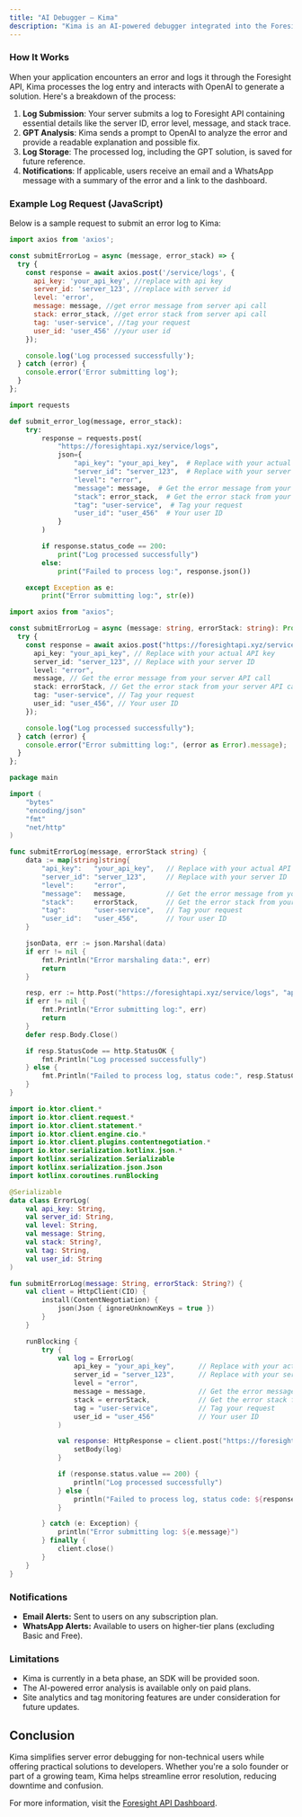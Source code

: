 ```yaml
---
title: "AI Debugger — Kima"
description: "Kima is an AI-powered debugger integrated into the Foresight API platform. It leverages OpenAI's GPT-3.5 to analyze server logs, providing clear, readable explanations and possible solutions for detected errors. The primary goal is to make error handling accessible to non-technical founders, vibe coders, and developers seeking quick and understandable solutions."
---
```


### How It Works

When your application encounters an error and logs it through the Foresight API, Kima processes the log entry and interacts with OpenAI to generate a solution. Here's a breakdown of the process:

1. **Log Submission**: Your server submits a log to Foresight API containing essential details like the server ID, error level, message, and stack trace.
2. **GPT Analysis**: Kima sends a prompt to OpenAI to analyze the error and provide a readable explanation and possible fix.
3. **Log Storage**: The processed log, including the GPT solution, is saved for future reference.
4. **Notifications**: If applicable, users receive an email and a WhatsApp message with a summary of the error and a link to the dashboard.

### Example Log Request (JavaScript)

Below is a sample request to submit an error log to Kima:

<CodeGroup>

```javascript javascript [expandable]
import axios from 'axios';

const submitErrorLog = async (message, error_stack) => {
  try {
    const response = await axios.post('/service/logs', {
      api_key: 'your_api_key', //replace with api key
      server_id: 'server_123', //replace with server id
      level: 'error',
      message: message, //get error message from server api call
      stack: error_stack, //get error stack from server api call
      tag: 'user-service', //tag your request
      user_id: 'user_456' //your user id
    });

    console.log('Log processed successfully');
  } catch (error) {
    console.error('Error submitting log');
  }
};
```


```python python [expandable]
import requests

def submit_error_log(message, error_stack):
    try:
        response = requests.post(
            "https://foresightapi.xyz/service/logs",
            json={
                "api_key": "your_api_key",  # Replace with your actual API key
                "server_id": "server_123",  # Replace with your server ID
                "level": "error",
                "message": message,  # Get the error message from your server API call
                "stack": error_stack,  # Get the error stack from your server API call
                "tag": "user-service",  # Tag your request
                "user_id": "user_456"  # Your user ID
            }
        )

        if response.status_code == 200:
            print("Log processed successfully")
        else:
            print("Failed to process log:", response.json())

    except Exception as e:
        print("Error submitting log:", str(e))
```


```typescript typescript [expandable]
import axios from "axios";

const submitErrorLog = async (message: string, errorStack: string): Promise<void> => {
  try {
    const response = await axios.post("https://foresightapi.xyz/service/logs", {
      api_key: "your_api_key", // Replace with your actual API key
      server_id: "server_123", // Replace with your server ID
      level: "error",
      message, // Get the error message from your server API call
      stack: errorStack, // Get the error stack from your server API call
      tag: "user-service", // Tag your request
      user_id: "user_456", // Your user ID
    });

    console.log("Log processed successfully");
  } catch (error) {
    console.error("Error submitting log:", (error as Error).message);
  }
};
```


```go golang [expandable]
package main

import (
	"bytes"
	"encoding/json"
	"fmt"
	"net/http"
)

func submitErrorLog(message, errorStack string) {
	data := map[string]string{
		"api_key":   "your_api_key",   // Replace with your actual API key
		"server_id": "server_123",     // Replace with your server ID
		"level":     "error",
		"message":   message,          // Get the error message from your server API call
		"stack":     errorStack,       // Get the error stack from your server API call
		"tag":       "user-service",   // Tag your request
		"user_id":   "user_456",       // Your user ID
	}

	jsonData, err := json.Marshal(data)
	if err != nil {
		fmt.Println("Error marshaling data:", err)
		return
	}

	resp, err := http.Post("https://foresightapi.xyz/service/logs", "application/json", bytes.NewBuffer(jsonData))
	if err != nil {
		fmt.Println("Error submitting log:", err)
		return
	}
	defer resp.Body.Close()

	if resp.StatusCode == http.StatusOK {
		fmt.Println("Log processed successfully")
	} else {
		fmt.Println("Failed to process log, status code:", resp.StatusCode)
	}
}
```


```kotlin kotlin [expandable]
import io.ktor.client.*
import io.ktor.client.request.*
import io.ktor.client.statement.*
import io.ktor.client.engine.cio.*
import io.ktor.client.plugins.contentnegotiation.*
import io.ktor.serialization.kotlinx.json.*
import kotlinx.serialization.Serializable
import kotlinx.serialization.json.Json
import kotlinx.coroutines.runBlocking

@Serializable
data class ErrorLog(
    val api_key: String,
    val server_id: String,
    val level: String,
    val message: String,
    val stack: String?,
    val tag: String,
    val user_id: String
)

fun submitErrorLog(message: String, errorStack: String?) {
    val client = HttpClient(CIO) {
        install(ContentNegotiation) {
            json(Json { ignoreUnknownKeys = true })
        }
    }

    runBlocking {
        try {
            val log = ErrorLog(
                api_key = "your_api_key",      // Replace with your actual API key
                server_id = "server_123",      // Replace with your server ID
                level = "error",
                message = message,             // Get the error message from your server API call
                stack = errorStack,            // Get the error stack from your server API call
                tag = "user-service",          // Tag your request
                user_id = "user_456"           // Your user ID
            )

            val response: HttpResponse = client.post("https://foresightapi.xyz/service/logs") {
                setBody(log)
            }

            if (response.status.value == 200) {
                println("Log processed successfully")
            } else {
                println("Failed to process log, status code: ${response.status.value}")
            }

        } catch (e: Exception) {
            println("Error submitting log: ${e.message}")
        } finally {
            client.close()
        }
    }
}
```

</CodeGroup>

### Notifications

- **Email Alerts:** Sent to users on any subscription plan.
- **WhatsApp Alerts:** Available to users on higher-tier plans (excluding Basic and Free).

### Limitations

- Kima is currently in a beta phase, an SDK will be provided soon.
- The AI-powered error analysis is available only on paid plans.
- Site analytics and tag monitoring features are under consideration for future updates.

## Conclusion

Kima simplifies server error debugging for non-technical users while offering practical solutions to developers. Whether you're a solo founder or part of a growing team, Kima helps streamline error resolution, reducing downtime and confusion.

For more information, visit the [Foresight API Dashboard](https://foresightapi.xyz/dashboard/logs).